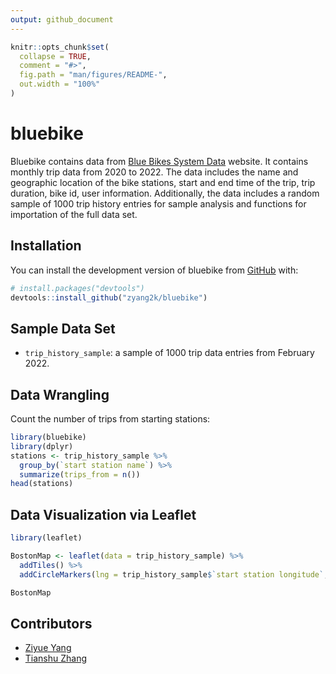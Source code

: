 ```yaml
---
output: github_document
---
```


<!-- README.md is generated from README.Rmd. Please edit that file -->

```r
knitr::opts_chunk$set(
  collapse = TRUE,
  comment = "#>",
  fig.path = "man/figures/README-",
  out.width = "100%"
)
```

# bluebike

<!-- badges: start -->
<!-- badges: end -->

Bluebike contains data from [Blue Bikes System Data](https://www.bluebikes.com/system-data) website. It contains monthly trip data from 2020 to 2022. The data includes the name and geographic location of the bike stations, start and end time of the trip, trip duration, bike id, user information. Additionally, the data includes a random sample of 1000 trip history entries for sample analysis and functions for importation of the full data set.

## Installation

You can install the development version of bluebike from [GitHub](https://github.com/zyang2k/bluebike) with:

``` r
# install.packages("devtools")
devtools::install_github("zyang2k/bluebike")
```
## Sample Data Set

- `trip_history_sample`: a sample of 1000 trip data entries from February 2022.

## Data Wrangling

Count the number of trips from starting stations:

```r
library(bluebike)
library(dplyr)
stations <- trip_history_sample %>% 
  group_by(`start station name`) %>% 
  summarize(trips_from = n())
head(stations)
```

## Data Visualization via Leaflet

```r
library(leaflet)

BostonMap <- leaflet(data = trip_history_sample) %>% 
  addTiles() %>% 
  addCircleMarkers(lng = trip_history_sample$`start station longitude`, lat = trip_history_sample$`start station latitude`, radius = 0.1, color = "blue")

BostonMap

```


## Contributors
- [Ziyue Yang](https://github.com/zyang2k)
- [Tianshu Zhang](https://github.com/tianshu-zhang)
